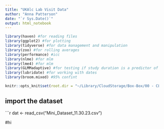 ```yaml
---
title: "UKAlc Lab Visit Data"
author: "Anna Patterson"
date: "`r Sys.Date()`"
output: html_notebook
---
```




```r
library(haven) #for reading files
library(ggplot2) #for plotting
library(tidyverse) #for data management and manipulation
library(zoo) #for rolling averages
library(performance) #icc
library(nlme) #for mlm
library(lme4) #for mlm
library(GLMMadaptive) #for testing if study duration is a predictor of outcomes, via "adaptive quadrature"
library(lubridate) #for working with dates
library(broom.mixed) #95% confint

knitr::opts_knit$set(root.dir = "~/Library/CloudStorage/Box-Box/00 - CLEAR Lab (Locked Folders)/02 - Data Management, Analysis, and Papers/Studies_Projects/UKALC/02_datasets/UKALC_LABVISITS/02_data_prep_workspace/") 
```

## import the dataset
```r
dat <- read_csv("Mini_Dataset_11.30.23.csv")

#hi
